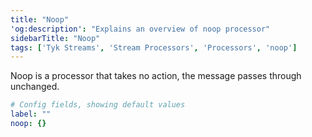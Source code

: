 ```yaml
---
title: "Noop"
'og:description': "Explains an overview of noop processor"
sidebarTitle: "Noop"
tags: ['Tyk Streams', 'Stream Processors', 'Processors', 'noop']
---
```


Noop is a processor that takes no action, the message passes through unchanged.

```yml
# Config fields, showing default values
label: ""
noop: {}
```
